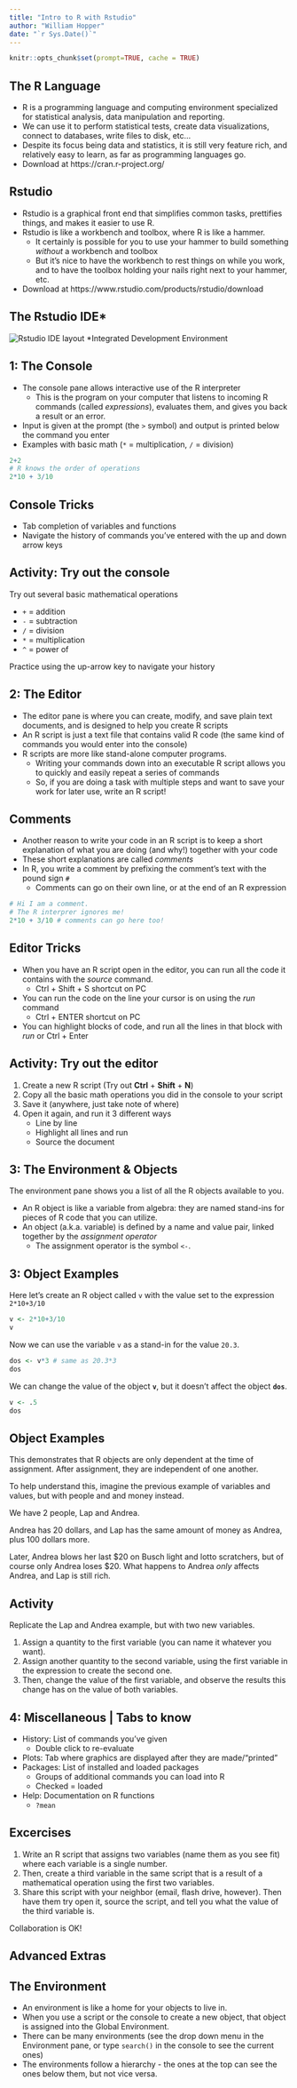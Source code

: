 ```yaml
---
title: "Intro to R with Rstudio"
author: "William Hopper"
date: "`r Sys.Date()`"
---
```


```r
knitr::opts_chunk$set(prompt=TRUE, cache = TRUE) 
```


## The R Language 

- R is a programming language and computing environment specialized for statistical analysis, data manipulation and reporting.
- We can use it to perform statistical tests, create data visualizations, connect to databases, write files to disk, etc...
- Despite its focus being data and statistics, it is still very feature rich, and relatively easy to learn, as far as programming languages go. 
- Download at https://cran.r-project.org/

## Rstudio 

- Rstudio is a graphical front end that simplifies common tasks, prettifies things, and makes it easier to use R. 
- Rstudio is like a workbench and toolbox, where R is like a hammer. 
    - It certainly is possible for you to use your hammer to build something *without* a workbench and toolbox
    - But it's nice to have the workbench to rest things on while you work, and to have the toolbox holding your nails right next to your hammer, etc. 
- Download at https://www.rstudio.com/products/rstudio/download

## The Rstudio IDE*

![Rstudio IDE layout](../images/rstudio.png)
*Integrated Development Environment

## 1: The Console

- The console pane allows interactive use of the R interpreter
    - This is the program on your computer that listens to incoming R commands (called *expressions*), evaluates them, and gives you back a result or an error.
- Input is given at the prompt (the `>` symbol) and output is printed below the command you enter
- Examples with basic math (`*` = multiplication, `/` = division)

```r
2+2
# R knows the order of operations
2*10 + 3/10
```

## Console Tricks

- Tab completion of variables and functions
- Navigate the history of commands you've entered with the up and down arrow keys

## Activity: **Try out the console**

Try out several basic mathematical operations

- `+` = addition
- `-` = subtraction
- `/` = division
- `*` = multiplication
- `^` = power of

Practice using the up-arrow key to navigate your history

## 2: The Editor

- The editor pane is where you can create, modify, and save plain text documents, and is designed to help you create R scripts
- An R script is just a text file that contains valid R code (the same kind of commands you would enter into the console)
- R scripts are more like stand-alone computer programs. 
    - Writing your commands down into an executable R script allows you to quickly and easily repeat a series of commands
    - So, if you are doing a task with multiple steps and want to save your work for later use, write an R script!

## Comments

- Another reason to write your code in an R script is to keep a short explanation of what you are doing (and why!) together with your code
- These short explanations are called *comments*
- In R, you write a comment by prefixing the comment's text with the pound sign `#`
  - Comments can go on their own line, or at the end of an R expression
  
```r
# Hi I am a comment. 
# The R interprer ignores me!
2*10 + 3/10 # comments can go here too!
```

## Editor Tricks

- When you have an R script open in the editor, you can run all the code it contains with the *source* command.
    + Ctrl + Shift + S shortcut on PC 
- You can run the code on the line your cursor is on using the *run* command
    + Ctrl + ENTER shortcut on PC 
- You can highlight blocks of code, and run all the lines in that block with *run*  or Ctrl + Enter

## Activity: **Try out the editor**

1. Create a new R script (Try out **Ctrl** + **Shift** + **N**)
2. Copy all the basic math operations you did in the console to your script
3. Save it (anywhere, just take note of where)
4. Open it again, and run it 3 different ways
    + Line by line
    + Highlight all lines and run 
    + Source the document

## 3: The Environment & Objects

The environment pane shows you a list of all the R objects available to you. 

- An R object is like a variable from algebra: they are named stand-ins for pieces of R code that you can utilize.
- An object (a.k.a. variable) is defined by a name and value pair, linked together by the *assignment operator*
    - The assignment operator is the symbol `<-`. 


## 3: Object Examples {.smaller}

Here let's create an R object called `v` with the value set to the expression `2*10+3/10` 
```r
v <- 2*10+3/10
v
```

Now we can use the variable `v` as a stand-in for the value `20.3`.
```r
dos <- v*3 # same as 20.3*3
dos 
```

We can change the value of the object **`v`**, but it doesn't affect the object **`dos`**.
```r
v <- .5
dos
```

## Object Examples

This demonstrates that R objects are only dependent at the time of assignment. After assignment, they are independent of one another. 

To help understand this, imagine the previous example of variables and values, but with people and and money instead.

We have 2 people, Lap and Andrea.

Andrea has 20 dollars, and Lap has the same amount of money as Andrea, plus 100 dollars more. 

Later, Andrea blows her last $20 on Busch light and lotto scratchers, but of course only Andrea loses $20. What happens to Andrea *only* affects Andrea, and Lap is still rich. 

## Activity

Replicate the Lap and Andrea example, but with two new variables. 

1. Assign a quantity to the first variable (you can name it whatever you want).
2. Assign another quantity to the second variable, using the first variable in the expression to create the second one.
3. Then, change the value of the first variable, and observe the results this change has on the value of both variables. 

## 4: Miscellaneous | Tabs to know

- History: List of commands you've given
    + Double click to re-evaluate
- Plots: Tab where graphics are displayed after they are made/"printed"
- Packages: List of installed and loaded packages
    + Groups of additional commands you can load into R
    + Checked = loaded
- Help: Documentation on R functions
    + `?mean`

## Excercises

1. Write an R script that assigns two variables (name them as you see fit) where each variable is a single number.
2. Then, create a third variable in the same script that is a result of a mathematical operation using the first two variables. 
3. Share this script with your neighbor (email, flash drive, however). Then have them try open it, source the script, and tell you what the value of the third variable is. 


Collaboration is OK!


## Advanced Extras 

## The Environment
- An environment is like a home for your objects to live in. 
- When you use a script or the console to create a new object, that object is assigned into the Global Environment. 
- There can be many environments (see the drop down menu in the Environment pane, or type `search()` in the console to see the current ones)
- The environments follow a hierarchy - the ones at the top can see the ones below them, but not vice versa.
